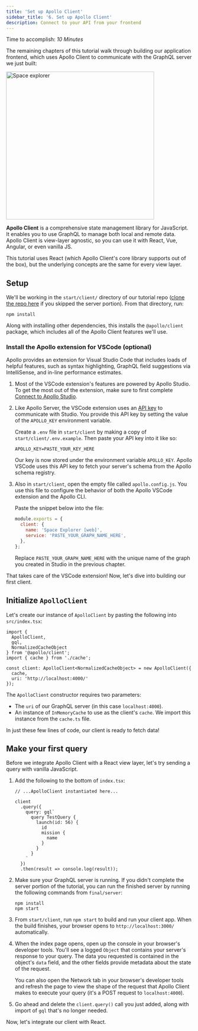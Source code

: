 ```yaml
---
title: 'Set up Apollo Client'
sidebar_title: '6. Set up Apollo Client'
description: Connect to your API from your frontend
---
```



Time to accomplish: _10 Minutes_

The remaining chapters of this tutorial walk through building our application frontend, which uses Apollo Client to communicate with the GraphQL server we just built:

  <img src="../images/space-explorer.png" alt="Space explorer" width="400"></img>

**Apollo Client** is a comprehensive state management library for JavaScript. It enables you to use GraphQL to manage both local and remote data. Apollo Client is view-layer agnostic, so you can use it with React, Vue, Angular, or even vanilla JS.

This tutorial uses React (which Apollo Client's core library supports out of the box), but the underlying concepts are the same for every view layer.

## Setup

We'll be working in the `start/client/` directory of our tutorial repo ([clone the repo here](https://github.com/apollographql/fullstack-tutorial/) if you skipped the server portion). From that directory, run:

```bash:title=start/client/
npm install
```

Along with installing other dependencies, this installs the `@apollo/client` package, which includes all of the Apollo Client features we'll use.

### Install the Apollo extension for VSCode (optional)

Apollo provides an extension for Visual Studio Code that includes loads of helpful features, such as syntax highlighting, GraphQL field suggestions via IntelliSense, and in-line performance estimates.

1. Most of the VSCode extension's features are powered by Apollo Studio. To get the most out of the extension, make sure to first complete [Connect to Apollo Studio](./production/).

2. Like Apollo Server, the VSCode extension uses an [API key](https://www.apollographql.com/docs/studio/api-keys/) to communicate with Studio. You provide this API key by setting the value of the `APOLLO_KEY` environment variable.

    Create a `.env` file in `start/client` by making a copy of `start/client/.env.example`. Then paste your API key into it like so:

    ```none:title=.env
    APOLLO_KEY=PASTE_YOUR_KEY_HERE
    ```    

    Our key is now stored under the environment variable `APOLLO_KEY`. Apollo VSCode uses this API key to fetch your server's schema from the Apollo schema registry.

3. Also in `start/client`, open the empty file called `apollo.config.js`. You use this file to configure the behavior of both the Apollo VSCode extension and the Apollo CLI. 

    Paste the snippet below into the file:

    ```js:title=apollo.config.js
    module.exports = {
      client: {
        name: 'Space Explorer [web]',
        service: 'PASTE_YOUR_GRAPH_NAME_HERE',
      },
    };
    ```

    Replace `PASTE_YOUR_GRAPH_NAME_HERE` with the unique name of the graph you created in Studio in the previous chapter.

That takes care of the VSCode extension! Now, let's dive into building our first client.

## Initialize `ApolloClient`

<Disclaimer />

Let's create our instance of `ApolloClient` by pasting the following into `src/index.tsx`:

<MultiCodeBlock>

```tsx:title=src/index.tsx
import {
  ApolloClient,
  gql,
  NormalizedCacheObject
} from '@apollo/client';
import { cache } from './cache';

const client: ApolloClient<NormalizedCacheObject> = new ApolloClient({
  cache,
  uri: 'http://localhost:4000/'
});
```

</MultiCodeBlock>

The `ApolloClient` constructor requires two parameters:

* The `uri` of our GraphQL server (in this case `localhost:4000`).
* An instance of `InMemoryCache` to use as the client's `cache`. We import this instance from the `cache.ts` file.

In just these few lines of code, our client is ready to fetch data!

## Make your first query

Before we integrate Apollo Client with a React view layer, let's try sending a query with vanilla JavaScript.

1. Add the following to the bottom of `index.tsx`:

    <MultiCodeBlock>

    ```tsx:title=src/index.tsx
    // ...ApolloClient instantiated here...

    client
      .query({
        query: gql`
          query TestQuery {
            launch(id: 56) {
              id
              mission {
                name
              }
            }
          }
        `
      })
      .then(result => console.log(result));
    ```

    </MultiCodeBlock>

2. Make sure your GraphQL server is running. If you didn't complete the server portion of the tutorial, you can run the finished server by running the following commands from `final/server`:

    ```
    npm install
    npm start
    ```

3. From `start/client`, run `npm start` to build and run your client app. When the build finishes, your browser opens to `http://localhost:3000/` automatically. 

4. When the index page opens, open up the console in your browser's developer tools. You'll see a logged `Object` that contains your server's response to your query. The data you requested is contained in the object's `data` field, and the other fields provide metadata about the state of the request.

    You can also open the Network tab in your browser's developer tools and refresh the page to view the shape of the request that Apollo Client makes to execute your query (it's a POST request to `localhost:4000`).

5. Go ahead and delete the `client.query()` call you just added, along with import of `gql` that's no longer needed.

Now, let's integrate our client with React.
